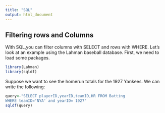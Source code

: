 ```yaml
---
title: "SQL"
output: html_document
---
```


## Filtering rows and Columns

With SQL,you can filter columns with SELECT and rows with WHERE. Let's look at an example using the Lahman baseball database. First, we need to load some packages. 

```r
library(Lahman)
library(sqldf)
```
Suppose we want to see the homerun totals for the 1927 Yankees. We can write the following:

```r
query<-"SELECT playerID,yearID,teamID,HR FROM Batting 
WHERE teamID='NYA' and yearID= 1927"
sqldf(query)


```

